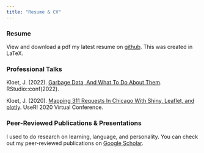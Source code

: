 ```yaml
---
title: "Resume & CV"
---
```


### Resume

View and download a pdf my latest resume on [github](https://github.com/jimtheflash/jk-resume/blob/master/jk-resume.pdf){target="_blank"}. This was created in LaTeX.

### Professional Talks

Kloet, J. (2022). [Garbage Data, And What To Do About Them](https://www.youtube.com/watch?v=PJUHRI30HBs). RStudio::conf(2022).

Kloet, J. (2020). [Mapping 311 Requests In Chicago With Shiny, Leaflet, and plotly](https://www.youtube.com/watch?v=vsjbcKsORGs). UseR! 2020 Virtual Conference.

### Peer-Reviewed Publications & Presentations

I used to do research on learning, language, and personality. You can check out my peer-reviewed publications on [Google Scholar](https://scholar.google.com/citations?hl=en&user=6d1zQugAAAAJ&view_op=list_works&sortby=pubdate).
